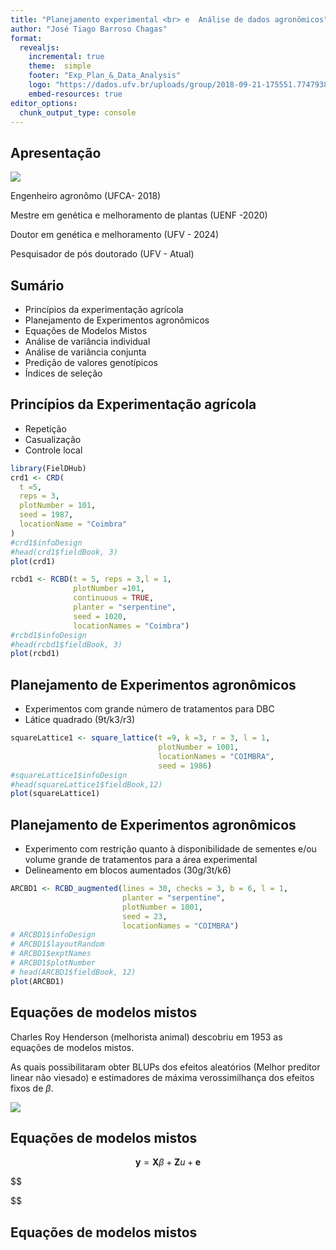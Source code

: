 ```yaml
---
title: "Planejamento experimental <br> e  Análise de dados agronômicos"
author: "José Tiago Barroso Chagas"
format:
  revealjs:
    incremental: true
    theme:  simple
    footer: "Exp_Plan_&_Data_Analysis"
    logo: "https://dados.ufv.br/uploads/group/2018-09-21-175551.774793800x600-cominscricao.png"
    embed-resources: true
editor_options: 
  chunk_output_type: console
---
```


## Apresentação{.smaller}


![](misc/linkedin.png)

Engenheiro agronômo (UFCA- 2018)

Mestre em genética e melhoramento de plantas (UENF -2020)

Doutor em genética e melhoramento (UFV - 2024)

Pesquisador de pós doutorado (UFV - Atual)


## Sumário

-   Princípios da experimentação agrícola
-   Planejamento de Experimentos agronômicos
-   Equações de Modelos Mistos
-   Análise de variância individual
-   Análise de variância conjunta
-   Predição de valores genotípicos
-   Índices de seleção

## Princípios da Experimentação agrícola

::: {layout-ncol="2"}
-   Repetição
-   Casualização
-   Controle local

```r
library(FielDHub)
crd1 <- CRD(
  t =5,
  reps = 3,
  plotNumber = 101,
  seed = 1987,
  locationName = "Coimbra"
)
#crd1$infoDesign
#head(crd1$fieldBook, 3)
plot(crd1)

rcbd1 <- RCBD(t = 5, reps = 3,l = 1, 
              plotNumber =101, 
              continuous = TRUE,
              planter = "serpentine", 
              seed = 1020, 
              locationNames = "Coimbra")
#rcbd1$infoDesign
#head(rcbd1$fieldBook, 3)
plot(rcbd1)
```
:::

## Planejamento de Experimentos agronômicos {.smaller}

::: {layout-ncol="2"}
-   Experimentos com grande número de tratamentos para DBC
-   Látice quadrado (9t/k3/r3)

```r
squareLattice1 <- square_lattice(t =9, k =3, r = 3, l = 1, 
                                 plotNumber = 1001,
                                 locationNames = "COIMBRA", 
                                 seed = 1986)
#squareLattice1$infoDesign
#head(squareLattice1$fieldBook,12)
plot(squareLattice1)
```
:::

## Planejamento de Experimentos agronômicos {.smaller}

::: {layout-ncol="2"}
-   Experimento com restrição quanto à disponibilidade de sementes e/ou volume grande de tratamentos para a área experimental
-   Delineamento em blocos aumentados (30g/3t/k6)

```r
ARCBD1 <- RCBD_augmented(lines = 30, checks = 3, b = 6, l = 1, 
                         planter = "serpentine", 
                         plotNumber = 1001,
                         seed = 23, 
                         locationNames = "COIMBRA")
# ARCBD1$infoDesign
# ARCBD1$layoutRandom
# ARCBD1$exptNames
# ARCBD1$plotNumber
# head(ARCBD1$fieldBook, 12)
plot(ARCBD1)
```
:::

## Equações de modelos mistos {.smaller}

Charles Roy Henderson (melhorista animal) descobriu em 1953 as equações de modelos mistos.

As quais possibilitaram obter BLUPs dos efeitos aleatórios (Melhor preditor linear não viesado) e estimadores de máxima verossimilhança dos efeitos fixos de $\beta$.

![](https://encrypted-tbn0.gstatic.com/images?q=tbn:ANd9GcQVMCAcy-db2L5NduVmnliFiasE3-6Qk2vCjg&s)

## Equações de modelos mistos {.smaller}

$$
\textbf{y} = \mathbf{X}\beta + \mathbf{Z}u+ \mathbf{e}
$$

$$
\begin{align*}
\begin{bmatrix}
 \mathbf{X}'\mathbf{X} & \mathbf{X}'\mathbf{Z} \\
 \mathbf{Z}'\mathbf{X} & \mathbf{Z}'\mathbf{Z} + \lambda \mathbf{K}^{-1}
\end{bmatrix}
\begin{bmatrix}
 \mathbf{\hat{b}} \\
 \mathbf{\hat{u}}
\end{bmatrix}
&=
\begin{bmatrix}
 \mathbf{X}'\mathbf{y} \\
 \mathbf{Z}'\mathbf{y}
\end{bmatrix}
\end{align*}

$$

## Equações de modelos mistos {.smaller}

